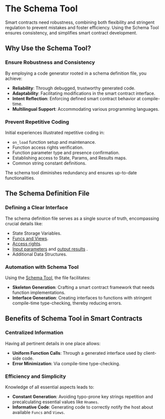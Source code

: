 # The Schema Tool

Smart contracts need robustness, combining both flexibility and stringent regulation to prevent mistakes and foster efficiency.
Using the Schema Tool ensures consistency, and simplifies smart contract development.

## Why Use the Schema Tool?

### Ensure Robustness and Consistency

By employing a code generator rooted in a schema definition file, you achieve:

- **Reliability**: Through debugged, trustworthy generated code.
- **Adaptability**: Facilitating modifications in the smart contract interface.
- **Intent Reflection**: Enforcing defined smart contract behavior at compile-time.
- **Multilingual Support**: Accommodating various programming languages.

### Prevent Repetitive Coding

Initial experiences illustrated repetitive coding in:

- `on_load` function setup and maintenance.
- Function access rights verification.
- Function parameter type and presence confirmation.
- Establishing access to State, Params, and Results maps.
- Common string constant definitions.

The schema tool diminishes redundancy and ensures up-to-date functionalities.

## The Schema Definition File

### Defining a Clear Interface

The schema definition file serves as a single source of truth, encompassing crucial details like:

- State Storage Variables.
- [Funcs and Views](../explanations/context.mdx).
- [Access rights](how-tos/access.mdx).
- [Input parameters](how-tos/params.mdx) and [output results](how-tos/results.mdx) .
- Additional Data Structures.

### Automation with Schema Tool

Using the [Schema Tool](how-tos/usage.mdx), the file facilitates:

- **Skeleton Generation**: Crafting a smart contract framework that needs function implementations.
- **Interface Generation**: Creating interfaces to functions with stringent compile-time type-checking, thereby reducing errors.

## Benefits of Schema Tool in Smart Contracts

### Centralized Information

Having all pertinent details in one place allows:

- **Uniform Function Calls**: Through a generated interface used by client-side code.
- **Error Minimization**: Via compile-time type-checking.

### Efficiency and Simplicity

Knowledge of all essential aspects leads to:

- **Constant Generation**: Avoiding typo-prone key strings repetition and precalculating essential values like `Hnames`.
- **Informative Code**: Generating code to correctly notify the host about available `Funcs` and `Views`.
